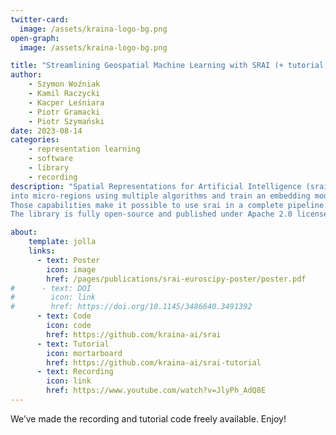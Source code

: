 ```yaml
---
twitter-card:
  image: /assets/kraina-logo-bg.png
open-graph:
  image: /assets/kraina-logo-bg.png

title: "Streamlining Geospatial Machine Learning with SRAI (+ tutorial video & code)"
author:
    - Szymon Woźniak
    - Kamil Raczycki
    - Kacper Leśniara
    - Piotr Gramacki
    - Piotr Szymański
date: 2023-08-14
categories:
    - representation learning
    - software
    - library
    - recording
description: "Spatial Representations for Artificial Intelligence (srai) is a Python library for working with geospatial data. The library can download geospatial data, split a given area
into micro-regions using multiple algorithms and train an embedding model using various architectures. It includes baseline models as well as more complex methods from published works. 
Those capabilities make it possible to use srai in a complete pipeline for geospatial task solving. We hope our library will take the first steps to standardize the geospatial AI domain. 
The library is fully open-source and published under Apache 2.0 license."

about:
    template: jolla
    links:
      - text: Poster
        icon: image
        href: /pages/publications/srai-euroscipy-poster/poster.pdf
#      - text: DOI
#        icon: link
#        href: https://doi.org/10.1145/3486640.3491392
      - text: Code
        icon: code
        href: https://github.com/kraina-ai/srai
      - text: Tutorial
        icon: mortarboard
        href: https://github.com/kraina-ai/srai-tutorial
      - text: Recording
        icon: link
        href: https://www.youtube.com/watch?v=JlyPh_AdQ8E
---
```


We've made the recording and tutorial code freely available. Enjoy!